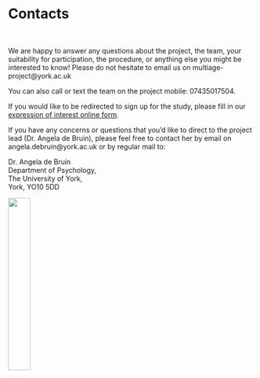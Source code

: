 <head>
  <meta name="description" content="The MultiAge multilingualism and ageing project (University of York) studies language use and switching with ageing.">
</head>
&nbsp;

&nbsp;

&nbsp;

# Contacts
&nbsp;

<div align="justify">
We are happy to answer any questions about the project, the team, your suitability for participation, the procedure, or anything else you might be interested to know! Please do not hesitate to email us on multiage-project@york.ac.uk
&nbsp;

You can also call or text the team on the project mobile: 07435017504.
&nbsp;

If you would like to be redirected to sign up for the study, please fill in our <a href="https://docs.google.com/forms/d/e/1FAIpQLSdVwh-eqhOY1gN-a_1ZhBYzmO90NS3FT0jtvUwu8LcFSDlFdw/viewform?usp=header" target="_blank">expression of interest online form</a>.
&nbsp;

If you have any concerns or questions that you'd like to direct to the project lead (Dr. Angela de Bruin), please feel free to contact her by email on angela.debruin@york.ac.uk or by regular mail to:
&nbsp;

Dr. Angela de Bruin <br>
Department of Psychology, <br>
The University of York, <br>
York, YO10 5DD <br>
</div>

<div align="justify">
<img src="E:/UoYork/Project/Website/mywebsitepage/UoY_logo.png"  width="30%" height="30%">
</div>